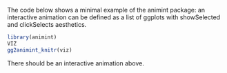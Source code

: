 The code below shows a minimal example of the animint package: an
interactive animation can be defined as a list of ggplots with
showSelected and clickSelects aesthetics.

```r
library(animint)
VIZ
gg2animint_knitr(viz)
```

There should be an interactive animation above.
